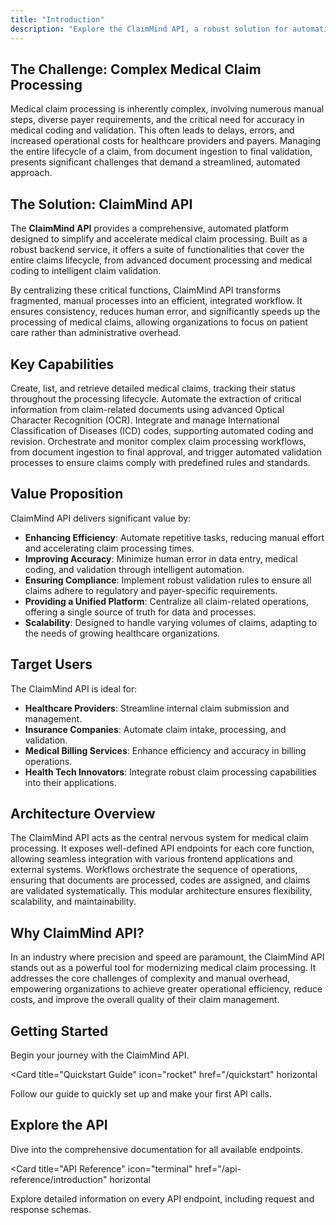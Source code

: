 ```yaml
---
title: "Introduction"
description: "Explore the ClaimMind API, a robust solution for automating and managing medical claim processing."
---
```


## The Challenge: Complex Medical Claim Processing

Medical claim processing is inherently complex, involving numerous manual steps, diverse payer requirements, and the critical need for accuracy in medical coding and validation. This often leads to delays, errors, and increased operational costs for healthcare providers and payers. Managing the entire lifecycle of a claim, from document ingestion to final validation, presents significant challenges that demand a streamlined, automated approach.

## The Solution: ClaimMind API

The **ClaimMind API** provides a comprehensive, automated platform designed to simplify and accelerate medical claim processing. Built as a robust backend service, it offers a suite of functionalities that cover the entire claims lifecycle, from advanced document processing and medical coding to intelligent claim validation.

By centralizing these critical functions, ClaimMind API transforms fragmented, manual processes into an efficient, integrated workflow. It ensures consistency, reduces human error, and significantly speeds up the processing of medical claims, allowing organizations to focus on patient care rather than administrative overhead.

## Key Capabilities

<Columns cols={2}>
  <Card title="Claims Management" icon="file-invoice-dollar">
    Create, list, and retrieve detailed medical claims, tracking their status throughout the processing lifecycle.
  </Card>
  <Card title="Document Processing (OCR)" icon="file-image">
    Automate the extraction of critical information from claim-related documents using advanced Optical Character Recognition (OCR).
  </Card>
  <Card title="Medical Coding (ICD)" icon="notes-medical">
    Integrate and manage International Classification of Diseases (ICD) codes, supporting automated coding and revision.
  </Card>
  <Card title="Automated Workflows & Validation" icon="robot">
    Orchestrate and monitor complex claim processing workflows, from document ingestion to final approval, and trigger automated validation processes to ensure claims comply with predefined rules and standards.
  </Card>
</Columns>

## Value Proposition

ClaimMind API delivers significant value by:

*   **Enhancing Efficiency**: Automate repetitive tasks, reducing manual effort and accelerating claim processing times.
*   **Improving Accuracy**: Minimize human error in data entry, medical coding, and validation through intelligent automation.
*   **Ensuring Compliance**: Implement robust validation rules to ensure all claims adhere to regulatory and payer-specific requirements.
*   **Providing a Unified Platform**: Centralize all claim-related operations, offering a single source of truth for data and processes.
*   **Scalability**: Designed to handle varying volumes of claims, adapting to the needs of growing healthcare organizations.

## Target Users

The ClaimMind API is ideal for:

*   **Healthcare Providers**: Streamline internal claim submission and management.
*   **Insurance Companies**: Automate claim intake, processing, and validation.
*   **Medical Billing Services**: Enhance efficiency and accuracy in billing operations.
*   **Health Tech Innovators**: Integrate robust claim processing capabilities into their applications.

## Architecture Overview

The ClaimMind API acts as the central nervous system for medical claim processing. It exposes well-defined API endpoints for each core function, allowing seamless integration with various frontend applications and external systems. Workflows orchestrate the sequence of operations, ensuring that documents are processed, codes are assigned, and claims are validated systematically. This modular architecture ensures flexibility, scalability, and maintainability.

## Why ClaimMind API?

In an industry where precision and speed are paramount, the ClaimMind API stands out as a powerful tool for modernizing medical claim processing. It addresses the core challenges of complexity and manual overhead, empowering organizations to achieve greater operational efficiency, reduce costs, and improve the overall quality of their claim management.

## Getting Started

Begin your journey with the ClaimMind API.

<Card
  title="Quickstart Guide"
  icon="rocket"
  href="/quickstart"
  horizontal
>
  Follow our guide to quickly set up and make your first API calls.
</Card>

## Explore the API

Dive into the comprehensive documentation for all available endpoints.

<Card
  title="API Reference"
  icon="terminal"
  href="/api-reference/introduction"
  horizontal
>
  Explore detailed information on every API endpoint, including request and response schemas.
</Card>
